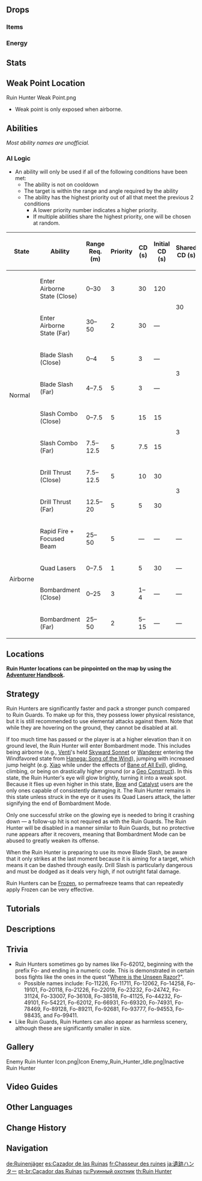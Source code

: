 {{Enemy Infobox
|image    = Enemy Ruin Hunter.png
|dmgtype  = Physical
|dmgtype2 = Pyro
|weakpoint = yes
|type     = Elite Enemies
|family   = Automatons
|group    = Humanoid Ruin Machines
|location = [[Liyue]]<br>[[Inazuma]]<br>[[Enkanomiya]]<br>[[Sumeru]]<br>[[Fontaine]]
|ability1 = Pushing Vacuum Field
}}
{{Enemy Intro}}

==Drops==
===Items===
{{Drops Table|type=Humanoid Ruin Machines}}

===Energy===
{{Energy Drops
|hp1   = 75
|o1    = 1
|p1    = 1
|hp2   = 50
|o2    = 1
|p2    = 1
|hp3   = 25
|o3    = 1
|p3    = 1
|hp4   = 0
|o4    = 1
}}

==Stats==
{{Enemy Stats
|phys_res     = 50%
|hp_ratio     = 6
|hp_type      = 1
|atk_ratio    = 14
}}

==Weak Point Location==
<gallery>
Ruin Hunter Weak Point.png
</gallery>
* Weak point is only exposed when airborne.

==Abilities==
''Most ability names are unofficial.''
{{Enemy Attacks
|name_1 = Blade Slash
|desc_1 = Transforms its two left arms into blades and raises them up, then quickly slashes once in front of it with both arms, dealing '''15% ATK''' and '''25% ATK''' as {{Color|Black|Physical DMG}}.

|name_2 = Slash Combo
|desc_2 = Brandishes its forearms before attacking twice, followed by a spinning slash, ended by one final cross-slash, dealing '''15% ATK''', '''15% ATK''', '''10% ATK * 2''', '''20% ATK''' respectively as {{Color|Black|Physical DMG}} with each hit.
* '''Whirling Slash:''' Occasionally, after using this attack, they have a chance to perform a far-reaching upright or sideways spin, dealing '''15% ATK''' as {{Color|Black|Physical DMG}}.
** In the current version, only the slashing effects of the sideways spin will appear, dealing DMG to the character should they be inside them. The sideways spin attack will not have a special animation, nor will the Ruin Hunter travel any distance during it. It is unknown why this is the case.

|name_3 = Drill Thrust
|desc_3 = If the player roams too far, the Ruin Hunter will transform its two right arms into lances and charge for a long while. After 2 seconds, it will instantly charge towards the player, covering a massive distance in the process, dealing '''100% ATK''' as {{Color|Black|Physical DMG}}.

|name_4 = Airborne State
|desc_4 = If the player runs too far, is at a different elevation, or after '''3''' minutes have passed since entering combat, the Ruin Hunter may occasionally enter an airborne state by detaching its limbs which then serve as its propulsion, [[Vacuum Field|pushing]] all nearby players away, and becoming airborne for a while or until its core is hit. It will immediately enter this mode of attack if its current target is too high or low in elevation. While airborne, its core weak spot is exposed. Attacking this weak spot with a single attack that deals '''80''' or higher [[Poise Damage]] will cause it to fall out of the sky and become stunned for a period of time.
|file_4_2 = Ruin Hunter Stunned
|caption_4_2 = Stunned

|name_5 = Bombardment
|desc_5 = All thrusters point skyward and fire a barrage of 8 missiles into the air which shortly after, strike the ground randomly in a grid-like fashion. These missiles each deals '''50% ATK''' as {{Color|Black|AoE Physical DMG}}. This attack can be performed up to 10 times, and can only performed while the Hunter is airborne.

|name_6 = Rapid Fire
|desc_6 = If the player roams too far, the Ruins Hunter will fire 4 quick volleys of bullets toward its target, each dealing '''10% ATK''' as {{Color|Black|Physical DMG}}. This attack can only be performed while the Hunter is airborne.

|name_7 = Focused Beam
|desc_7 = If the player roams too far, the Ruins Hunter will shoot multiple homing missiles that each deals '''5% ATK''' as {{Color|Black|Physical DMG}} on hit, then charges up for a few seconds to unleash a focused beam attack, dealing '''100% ATK''' as {{Color|Pyro DMG}}. This attack can only be performed while the Hunter is airborne.

|name_8 = Quad Lasers
|desc_8 = All four thrusters face downward and quickly spin before unleashing four simultaneous laser blasts, directly below itself, dealing '''50% ATK''' as {{Color|Black|AoE Physical DMG}}. This attack can only be performed while the Hunter is airborne, and after it is performed the Hunter will return to the ground.
}}

===AI Logic===
{{See also|Cooldown#Enemy Cooldowns}}
* An ability will only be used if all of the following conditions have been met:
** The ability is not on cooldown
** The target is within the range and angle required by the ability
** The ability has the highest priority out of all that meet the previous 2 conditions
*** A lower priority number indicates a higher priority.
*** If multiple abilities share the highest priority, one will be chosen at random.

{| class="wikitable"
! State !! Ability !!  style="width:80px" | Range Req. (m) !! Priority !! style="width:80px" | CD (s) !! Initial CD (s) !! Shared CD (s) !! Action Interval (s) !! Triggers Act. Int. !! Ignores Act. Int.
|-
| rowspan="8" | Normal || Enter Airborne State (Close) || 0–30 || 3 || 30 || 120 || rowspan="2" | 30 || rowspan="12" | 3 || {{check|no}} || {{check|yes}}
|-
| Enter Airborne State (Far) || 30–50 || 2 || 30 || &mdash; || {{check|no}} || {{check|yes}}
|-
| Blade Slash (Close) || 0–4 || 5 || 3 || &mdash; || rowspan="2" | 3 || {{check|yes}} || {{check|no}}
|-
| Blade Slash (Far) || 4–7.5 || 5 || 3 || &mdash; || {{check|yes}} || {{check|no}}
|-
| Slash Combo (Close) || 0–7.5 || 5 || 15 || 15 || rowspan="2" | 3 || {{check|yes}} || {{check|no}}
|-
| Slash Combo (Far) || 7.5–12.5 || 5 || 7.5 || 15 || {{check|yes}} || {{check|no}}
|-
| Drill Thrust (Close) || 7.5–12.5 || 5 || 10 || 30 || rowspan="2" | 3 || {{check|yes}} || {{check|no}}
|-
| Drill Thrust (Far) || 12.5–20 || 5 || 5 || 30 || {{check|yes}} || {{check|yes}}
|-
| rowspan="4" | Airborne || Rapid Fire + Focused Beam || 25–50 || 5 || &mdash; || &mdash; || &mdash; || {{check|no}} || {{check|yes}}
|-
| Quad Lasers || 0–7.5 || 1 || 5 || 30 || &mdash; || {{check|no}} || {{check|yes}}
|-
| Bombardment (Close) || 0–25 || 3 || 1–4 || &mdash; || &mdash; || {{check|yes}} || {{check|no}}
|-
| Bombardment (Far) || 25–50 || 2 || 5–15 || &mdash; || &mdash; || {{check|yes}} || {{check|no}}
|}

==Locations==
<!-- Link to the area/region in the caption or any other important details. Don't need to relink the nation over and over. -->
'''Ruin Hunter locations can be pinpointed on the map by using the [[Adventurer Handbook]].'''

==Strategy==
Ruin Hunters are significantly faster and pack a stronger punch compared to Ruin Guards. To make up for this, they possess lower physical resistance, but it is still recommended to use elemental attacks against them. Note that while they are hovering on the ground, they cannot be disabled at all.

If too much time has passed or the player is at a higher elevation than it on ground level, the Ruin Hunter will enter Bombardment mode. This includes being airborne (e.g., [[Venti]]'s held [[Skyward Sonnet]] or [[Wanderer]] entering the Windfavored state from [[Hanega: Song of the Wind]]), jumping with increased jump height (e.g. [[Xiao]] while under the effects of [[Bane of All Evil]]), gliding, climbing, or being on drastically higher ground (or a [[Geo Constructs|Geo Construct]]). In this state, the Ruin Hunter's eye will glow brightly, turning it into a weak spot. Because it flies up even higher in this state, [[Bow]] and [[Catalyst]] users are the only ones capable of consistently damaging it. The Ruin Hunter remains in this state unless struck in the eye or it uses its Quad Lasers attack, the latter signifying the end of Bombardment Mode.

Only one successful strike on the glowing eye is needed to bring it crashing down &mdash; a follow-up hit is not required as with the Ruin Guards. The Ruin Hunter will be disabled in a manner similar to Ruin Guards, but no protective rune appears after it recovers, meaning that Bombardment Mode can be abused to greatly weaken its offense.

When the Ruin Hunter is preparing to use its move Blade Slash, be aware that it only strikes at the last moment because it is aiming for a target, which means it can be dashed through easily. Drill Slash is particularly dangerous and must be dodged as it deals very high, if not outright fatal damage.

Ruin Hunters can be [[Frozen]], so permafreeze teams that can repeatedly apply Frozen can be very effective.

==Tutorials==
{{Tutorial|Ruin Hunter}}

==Descriptions==
{{Description|A giant alien war machine.<br>They are said to be remnants from a [[Khaenri'ah|lost ancient nation]]. Apparently, the creators opted to forgo the low-performing humanoid-design in pursuit of improved combat effectiveness. They are extremely dangerous both in melee and ranged combat.<br>Considering these mere relics possess such extraordinary power, one cannot help but wonder what the civilization that produced them must have looked like at its height.|[[Adventurer Handbook]]}}
{{Description|A giant alien-looking war machine.<br>They are said to be remnants from a lost ancient nation. It seems that the creators opted to forgo the low-performing humanoid-design in pursuit of improved combat effectiveness. They are extremely dangerous both in melee and ranged combat.<br>Considering these mere relics possess such extraordinary power, one cannot help but wonder what the civilization that produced them must have looked like at its height.|[[Archive]]}}

==Trivia==
* Ruin Hunters sometimes go by names like Fo-62012, beginning with the prefix Fo- and ending in a numeric code. This is demonstrated in certain boss fights like the ones in the quest "[[Where is the Unseen Razor?]]".
** Possible names include: Fo-11226, Fo-11711, Fo-12062, Fo-14258, Fo-19101, Fo-20118, Fo-21226, Fo-22019, Fo-23232, Fo-24742, Fo-31124, Fo-33007, Fo-36108, Fo-38518, Fo-41125, Fo-44232, Fo-49101, Fo-54221, Fo-62012, Fo-66931, Fo-69320, Fo-74931, Fo-78469, Fo-89128, Fo-89211, Fo-92681, Fo-93777, Fo-94553, Fo-98435, and Fo-99411.
* Like Ruin Guards, Ruin Hunters can also appear as harmless scenery, although these are significantly smaller in size.

==Gallery==
<gallery>
Enemy Ruin Hunter Icon.png|Icon
Enemy_Ruin_Hunter_Idle.png|Inactive Ruin Hunter
</gallery>

==Video Guides==
{{EVT
|video1   = https://youtu.be/7B61KQ0t9fo
|caption2 = How to Easily Beat the Ruin Hunter
}}

==Other Languages==
{{Other Languages
|en      = Ruin Hunter
|zhs     = 遗迹猎者
|zhs_rm  = Yíjì Lièzhě
|zht     = 遺蹟獵者
|zht_rm  = Yíjī Lièzhě
|zh_tl   = Ruin Hunter
|ja      = 遺跡ハンター
|ja_rm   = Iseki Hantaa
|ja_tl   = Ruin Hunter
|ko      = {{tt|유적|遺蹟}} 헌터
|ko_tl   = Ruin Hunter
|es      = Cazador de las Ruinas
|es_tl   = Hunter of the Ruins
|fr      = Chasseur des ruines
|fr_tl   = Ruin Hunter
|ru      = Руинный охотник
|ru_tl   = Ruin Hunter
|th      = Ruin Hunter
|vi      = Thợ Săn Di Tích
|vi_tl   = Ruin Hunter
|de      = Ruinenjäger
|de_tl   = Ruin Hunter
|id      = Ruin Hunter
|pt      = Caçador das Ruínas
|pt_tl   = Hunter of the Ruins
|tr      = Harabe Avcısı
|tr_tl   = Ruin Hunter
|it      = Cacciatore delle rovine
|it_tl   = Ruin Hunter
}}

==Change History==
{{Change History|1.0}}

==Navigation==
{{Enemy Navbox|type=Elite}}

[[de:Ruinenjäger]]
[[es:Cazador de las Ruinas]]
[[fr:Chasseur des ruines]]
[[ja:遺跡ハンター]]
[[pt-br:Caçador das Ruínas]]
[[ru:Руинный охотник]]
[[th:Ruin Hunter]]